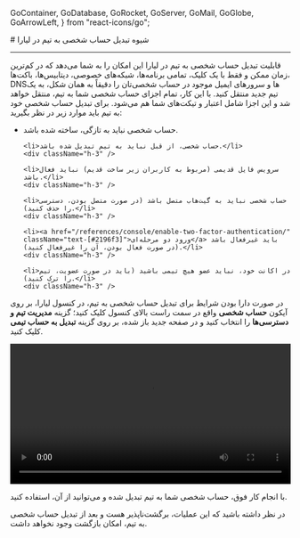 
  GoContainer,
  GoDatabase,
  GoRocket,
  GoServer,
  GoMail,
  GoGlobe,
  GoArrowLeft,
} from "react-icons/go";


<Layout>
<Head>
<title>مستندات شیوه تبدیل حساب شخصی به تیم در لیارا</title>
<meta property="og:title" content="مستندات خدمات رایانش ابری لیارا" />
<meta property="og:description" content="مستندات مربوط به شیوه تبدیل حساب شخصی به تیم در لیارا"  />
</Head>
# شیوه تبدیل حساب شخصی به تیم در لیارا
<hr className="mb-2" />

قابلیت تبدیل حساب شخصی به تیم در لیارا این امکان را به شما می‌دهد که در کم‌ترین زمان ممکن و فقط با یک کلیک، 
تمامی برنامه‌ها، شبکه‌های خصوصی، دیتابیس‌ها، باکت‌ها،
DNSها و سرورهای ایمیل موجود در 
حساب شخصی‌تان را دقیقاً به همان شکل، به یک تیم جدید منتقل کنید.
با این کار، تمام اجزای حساب شخصی شما به تیم، منتقل خواهد شد و این اجزا شامل اعتبار و تیکت‌های شما هم می‌شود. 
برای تبدیل حساب شخصی خود به تیم باید موارد زیر در نظر بگیرید:

<div className="h-4" />
<ul>
    <li>حساب شخصی نباید به تازگی، ساخته شده باشد.</li>
    <div className="h-3" />

    <li>حساب شخصی، از قبل نباید به تیم تبدیل شده باشد.</li>
    <div className="h-3" />

    <li>سرویس فایل قدیمی (مربوط به کاربران زیر ساخت قدیم) نباید فعال باشد.</li>
    <div className="h-3" />

    <li>حساب شخصی نباید به گیت‌هاب متصل باشد (در صورت متصل بودن، دسترسی را حذف کنید).</li>
    <div className="h-3" />

    <li><a href="/references/console/enable-two-factor-authentication/" className="text-[#2196f3]">ورود دو مرحله‌ای</a> باید غیرفعال باشد (در صورت فعال بودن، آن را غیرفعال کنید).</li>
    <div className="h-3" />

    <li>در اکانت خود، نباید عضو هیچ تیمی باشید (باید در صورت عضویت، تیم  را ترک کنید).</li>
    <div className="h-3" />

</ul>

<div className="h-4" />

در صورت دارا بودن شرایط برای تبدیل حساب شخصی به تیم، در کنسول لیارا، بر روی 
آیکون **حساب شخصی** واقع در سمت راست بالای کنسول کلیک کنید؛ گزینه 
**مدیریت تیم و دسترسی‌ها** را انتخاب کنید و در صفحه جدید باز شده، بر روی گزینه **تبدیل به حساب تیمی** کلیک کنید. 

<div className="h-2" />
<video
    src="https://media.liara.ir/teams/convert-personal-account-to-team-account.mp4"
    controls="controls"
    className="block w-full"
    width="100%"
></video>
<div className="h-2" />

با انجام کار فوق، حساب شخصی شما به تیم تبدیل شده و می‌توانید از آن، استفاده کنید. 

<div className="h-2" />
<Alert variant="error">
<p>
در نظر داشته باشید که این عملیات، برگشت‌ناپذیر هست و بعد از تبدیل حساب شخصی به تیم، امکان بازگشت وجود نخواهد داشت.
</p>
</Alert>

</Layout>